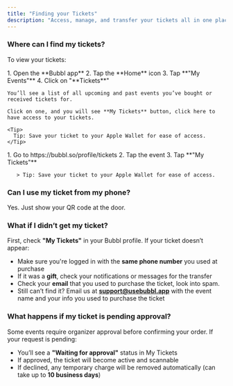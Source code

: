 ```yaml
---
title: "Finding your Tickets"
description: "Access, manage, and transfer your tickets all in one place — no emails, no printouts, just your phone."
---
```


### Where can I find my tickets?

To view your tickets:

<Tabs>
  <Tab title="App">
    1. Open the **Bubbl app**
    2. Tap the **Home** icon
    3. Tap **"My Events"**
    4. Click on "**Tickets**"

    You’ll see a list of all upcoming and past events you’ve bought or received tickets for.

    Click on one, and you will see **My Tickets** button, click here to have access to your tickets.

    <Tip>
      Tip: Save your ticket to your Apple Wallet for ease of access.
    </Tip>
  </Tab>
  <Tab title="Web">
    1. Go to https://bubbl.so/profile/tickets
    2. Tap the event
    3. Tap **"My Tickets"**

       > Tip: Save your ticket to your Apple Wallet for ease of access.
  </Tab>
</Tabs>

### Can I use my ticket from my phone?

Yes. Just show your QR code at the door.

### What if I didn’t get my ticket?

First, check **"My Tickets"** in your Bubbl profile. If your ticket doesn’t appear:

- Make sure you're logged in with the **same phone number** you used at purchase
- If it was a **gift**, check your notifications or messages for the transfer
- Check your **email** that you used to purchase the ticket, look into spam.
- Still can’t find it? Email us at [**support@usebubbl.app**](mailto:support@usebubbl.app) with the event name and your info you used to purchase the ticket

### What happens if my ticket is pending approval?

Some events require organizer approval before confirming your order. If your request is pending:

- You’ll see a **"Waiting for approval"** status in My Tickets
- If approved, the ticket will become active and scannable
- If declined, any temporary charge will be removed automatically (can take up to **10 business days**)